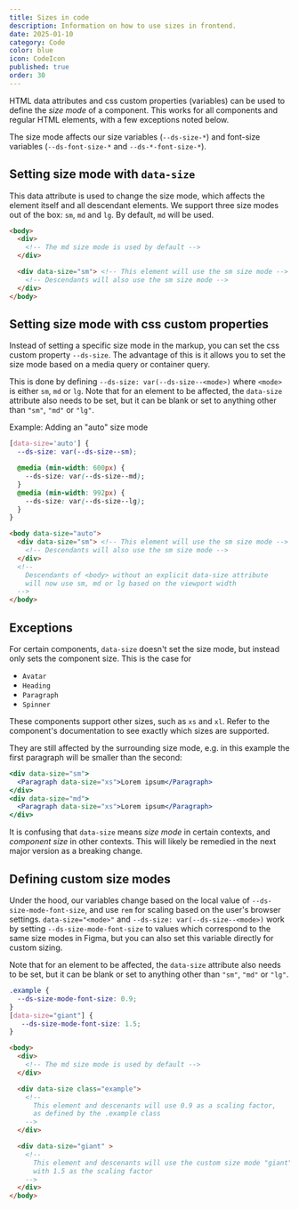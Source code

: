```yaml
---
title: Sizes in code
description: Information on how to use sizes in frontend.
date: 2025-01-10
category: Code
color: blue
icon: CodeIcon
published: true
order: 30
---
```



HTML data attributes and css custom properties (variables) can be used to define the *size mode* of a component. This works for all components and regular HTML elements, with a few exceptions noted below.

The size mode affects our size variables (`--ds-size-*`) and font-size variables (`--ds-font-size-*` and `--ds-*-font-size-*`).

## Setting size mode with `data-size`

This data attribute is used to change the size mode, which affects the element itself and all descendant elements.
We support three size modes out of the box: `sm`, `md` and `lg`. By default, `md` will be used.

```html
<body>
  <div>
    <!-- The md size mode is used by default -->
  </div>

  <div data-size="sm"> <!-- This element will use the sm size mode -->
    <!-- Descendants will also use the sm size mode -->
  </div>
</body>
```

## Setting size mode with css custom properties

Instead of setting a specific size mode in the markup, you can set the css custom property `--ds-size`.
The advantage of this is it allows you to set the size mode based on a media query or container query.

This is done by defining `--ds-size: var(--ds-size--<mode>)` where `<mode>` is either `sm`, `md` or `lg`.
Note that for an element to be affected, the `data-size` attribute also needs to be set,
but it can be blank or set to anything other than `"sm"`, `"md"` or `"lg"`.

Example: Adding an "auto" size mode

```css
[data-size='auto'] {
  --ds-size: var(--ds-size--sm);

  @media (min-width: 600px) {
    --ds-size: var(--ds-size--md);
  }
  @media (min-width: 992px) {
    --ds-size: var(--ds-size--lg);
  }
}
```

```html
<body data-size="auto">
  <div data-size="sm"> <!-- This element will use the sm size mode -->
    <!-- Descendants will also use the sm size mode -->
  </div>
  <!--
    Descendants of <body> without an explicit data-size attribute
    will now use sm, md or lg based on the viewport width
  -->
</body>
```

## Exceptions

For certain components, `data-size` doesn't set the size mode, but instead only sets the component size.
This is the case for
  - `Avatar`
  - `Heading`
  - `Paragraph`
  - `Spinner`

These components support other sizes, such as `xs` and `xl`. Refer to the component's documentation to see exactly which sizes are supported.

They are still affected by the surrounding size mode, e.g. in this example the first paragraph will be smaller than the second:
```jsx
<div data-size="sm">
  <Paragraph data-size="xs">Lorem ipsum</Paragraph>
</div>
<div data-size="md">
  <Paragraph data-size="xs">Lorem ipsum</Paragraph>
</div>
```

It is confusing that `data-size` means *size mode* in certain contexts, and *component size* in other contexts. This will likely be remedied in the next major version as a breaking change.

## Defining custom size modes

Under the hood, our variables change based on the local value of `--ds-size-mode-font-size`, and use `rem` for scaling based on the user's browser settings. `data-size="<mode>"` and `--ds-size: var(--ds-size--<mode>)` work by setting `--ds-size-mode-font-size` to values which correspond to the same size modes in Figma, but you can also set this variable directly for custom sizing.

Note that for an element to be affected, the `data-size` attribute also needs to be set,
but it can be blank or set to anything other than `"sm"`, `"md"` or `"lg"`.

```css
.example {
  --ds-size-mode-font-size: 0.9;
}
[data-size="giant"] {
   --ds-size-mode-font-size: 1.5;
}
```

```html
<body>
  <div>
    <!-- The md size mode is used by default -->
  </div>

  <div data-size class="example">
    <!--
      This element and descenants will use 0.9 as a scaling factor,
      as defined by the .example class
    -->
  </div>

  <div data-size="giant" >
    <!--
      This element and descenants will use the custom size mode "giant",
      with 1.5 as the scaling factor
    -->
  </div>
</body>
```

